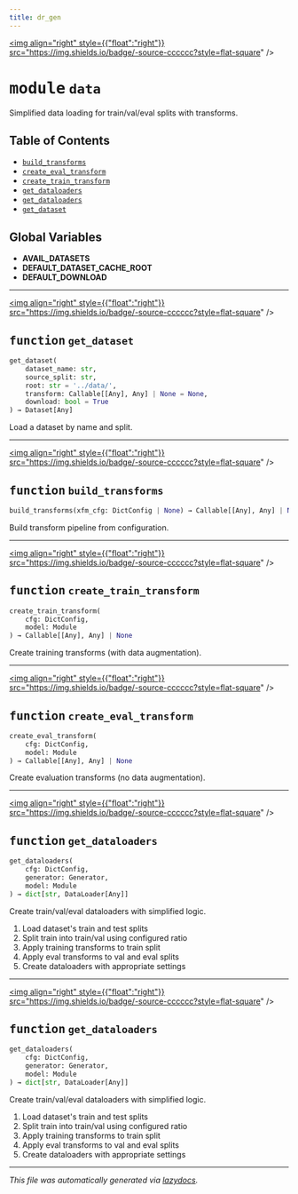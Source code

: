 ```yaml
---
title: dr_gen
---
```


<a href="https://github.com/drothermel/%24%7BREPO%7D/blob/main/src/dr_gen/data.py"><img align="right" style={{"float":"right"}} src="https://img.shields.io/badge/-source-cccccc?style=flat-square" /></a>

# <kbd>module</kbd> `data`
Simplified data loading for train/val/eval splits with transforms.


## Table of Contents
- [`build_transforms`](./dr_gen.data#function-build-transforms)
- [`create_eval_transform`](./dr_gen.data#function-create-eval-transform)
- [`create_train_transform`](./dr_gen.data#function-create-train-transform)
- [`get_dataloaders`](./dr_gen.data#function-get-dataloaders)
- [`get_dataloaders`](./dr_gen.data#function-get-dataloaders)
- [`get_dataset`](./dr_gen.data#function-get-dataset)


**Global Variables**
---------------
- **AVAIL_DATASETS**
- **DEFAULT_DATASET_CACHE_ROOT**
- **DEFAULT_DOWNLOAD**

---

<a href="https://github.com/drothermel/%24%7BREPO%7D/blob/main/src/dr_gen/data.py#L23"><img align="right" style={{"float":"right"}} src="https://img.shields.io/badge/-source-cccccc?style=flat-square" /></a>

## <kbd>function</kbd> `get_dataset`

```python
get_dataset(
    dataset_name: str,
    source_split: str,
    root: str = '../data/',
    transform: Callable[[Any], Any] | None = None,
    download: bool = True
) → Dataset[Any]
```

Load a dataset by name and split.



---

<a href="https://github.com/drothermel/%24%7BREPO%7D/blob/main/src/dr_gen/data.py#L42"><img align="right" style={{"float":"right"}} src="https://img.shields.io/badge/-source-cccccc?style=flat-square" /></a>

## <kbd>function</kbd> `build_transforms`

```python
build_transforms(xfm_cfg: DictConfig | None) → Callable[[Any], Any] | None
```

Build transform pipeline from configuration.



---

<a href="https://github.com/drothermel/%24%7BREPO%7D/blob/main/src/dr_gen/data.py#L85"><img align="right" style={{"float":"right"}} src="https://img.shields.io/badge/-source-cccccc?style=flat-square" /></a>

## <kbd>function</kbd> `create_train_transform`

```python
create_train_transform(
    cfg: DictConfig,
    model: Module
) → Callable[[Any], Any] | None
```

Create training transforms (with data augmentation).



---

<a href="https://github.com/drothermel/%24%7BREPO%7D/blob/main/src/dr_gen/data.py#L97"><img align="right" style={{"float":"right"}} src="https://img.shields.io/badge/-source-cccccc?style=flat-square" /></a>

## <kbd>function</kbd> `create_eval_transform`

```python
create_eval_transform(
    cfg: DictConfig,
    model: Module
) → Callable[[Any], Any] | None
```

Create evaluation transforms (no data augmentation).



---

<a href="https://github.com/drothermel/%24%7BREPO%7D/blob/main/src/dr_gen/data.py#L109"><img align="right" style={{"float":"right"}} src="https://img.shields.io/badge/-source-cccccc?style=flat-square" /></a>

## <kbd>function</kbd> `get_dataloaders`

```python
get_dataloaders(
    cfg: DictConfig,
    generator: Generator,
    model: Module
) → dict[str, DataLoader[Any]]
```

Create train/val/eval dataloaders with simplified logic.

1. Load dataset's train and test splits
2. Split train into train/val using configured ratio
3. Apply training transforms to train split
4. Apply eval transforms to val and eval splits
5. Create dataloaders with appropriate settings



---

<a href="https://github.com/drothermel/%24%7BREPO%7D/blob/main/src/dr_gen/data.py#L109"><img align="right" style={{"float":"right"}} src="https://img.shields.io/badge/-source-cccccc?style=flat-square" /></a>

## <kbd>function</kbd> `get_dataloaders`

```python
get_dataloaders(
    cfg: DictConfig,
    generator: Generator,
    model: Module
) → dict[str, DataLoader[Any]]
```

Create train/val/eval dataloaders with simplified logic.

1. Load dataset's train and test splits
2. Split train into train/val using configured ratio
3. Apply training transforms to train split
4. Apply eval transforms to val and eval splits
5. Create dataloaders with appropriate settings





---

_This file was automatically generated via [lazydocs](https://github.com/ml-tooling/lazydocs)._
